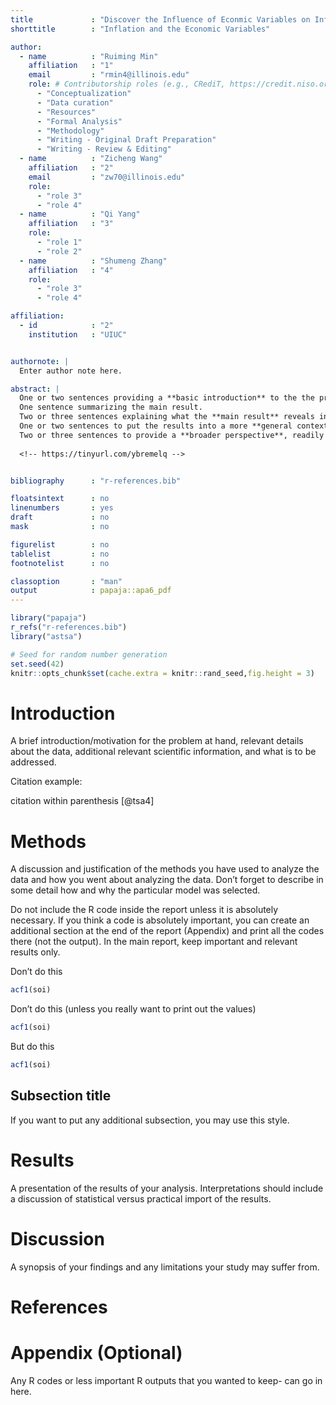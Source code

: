 ---
title             : "Discover the Influence of Econmic Variables on Inflation Rate"
shorttitle        : "Inflation and the Economic Variables"

author: 
  - name          : "Ruiming Min"
    affiliation   : "1"
    email         : "rmin4@illinois.edu"
    role: # Contributorship roles (e.g., CRediT, https://credit.niso.org/)
      - "Conceptualization"
      - "Data curation"
      - "Resources"
      - "Formal Analysis"
      - "Methodology"
      - "Writing - Original Draft Preparation"
      - "Writing - Review & Editing"
  - name          : "Zicheng Wang"
    affiliation   : "2"
    email         : "zw70@illinois.edu"
    role:
      - "role 3"
      - "role 4"
  - name          : "Qi Yang"
    affiliation   : "3"
    role:
      - "role 1"
      - "role 2"
  - name          : "Shumeng Zhang"
    affiliation   : "4"
    role:
      - "role 3"
      - "role 4"

affiliation:
  - id            : "2"
    institution   : "UIUC"


authornote: |
  Enter author note here.

abstract: |
  One or two sentences providing a **basic introduction** to the the problem being addressed by this study. 
  One sentence summarizing the main result.
  Two or three sentences explaining what the **main result** reveals in direct comparison to what was thought to be the case previously, or how the  main result adds to previous knowledge.
  One or two sentences to put the results into a more **general context**.
  Two or three sentences to provide a **broader perspective**, readily comprehensible to a scientist in any discipline.
  
  <!-- https://tinyurl.com/ybremelq -->


bibliography      : "r-references.bib"

floatsintext      : no
linenumbers       : yes
draft             : no
mask              : no

figurelist        : no
tablelist         : no
footnotelist      : no

classoption       : "man"
output            : papaja::apa6_pdf
---

```{r setup, include = FALSE}
library("papaja")
r_refs("r-references.bib")
library("astsa")
```

```{r analysis-preferences}
# Seed for random number generation
set.seed(42)
knitr::opts_chunk$set(cache.extra = knitr::rand_seed,fig.height = 3)
```

# Introduction

A brief introduction/motivation for the problem at hand, relevant details about the data, additional relevant scientific information, and what is to be addressed.

Citation example:

citation within parenthesis [@tsa4]



# Methods

A discussion and justification of the methods you have used to analyze the data and how you went about analyzing the data. Don't forget to describe in some detail how and why the particular model was selected.


Do not include the R code inside the report unless it is absolutely necessary. If you think a code is absolutely important, you can create an additional section at the end of the report (Appendix) and print all the codes there (not the output). In the main report, keep important and relevant results only.

Don't do this

```{r,echo=TRUE}
acf1(soi)
```

Don't do this (unless you really want to print out the values)

```{r, echo=FALSE}
acf1(soi)
```

But do this

```{r, echo=FALSE,results='hide'}
acf1(soi)
```

## Subsection title

If you want to put any additional subsection, you may use this style.

# Results

A presentation of the results of your analysis. Interpretations should include a discussion of statistical versus practical import of the results.

# Discussion

A synopsis of your findings and any limitations your study may suffer from.

\newpage

# References

::: {#refs custom-style="Bibliography"}
:::

# Appendix (Optional)

Any R codes or less important R outputs that you wanted to keep- can go in here.
